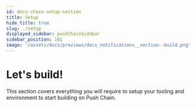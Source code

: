 ```yaml
---
id: docs-chain-setup-section
title: Setup
hide_title: true
slug: ./setup
displayed_sidebar: pushChainSidebar
sidebar_position: 101
image: '/assets/docs/previews/docs_notifications__section--build.png'
---
```


# Let's build!

This section covers everything you will require to setup your tooling and environment to start building on Push Chain.

<head>
  <title>Setup Section | Push Chain | Push Documentation</title>
</head>


<DocCardList />
